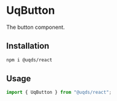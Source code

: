 
<Meta of={UqButtonStories} />

# UqButton

The button component.

## Installation

```bash
npm i @uqds/react
```

## Usage

```js
import { UqButton } from "@uqds/react";
```

<Canvas of={UqButtonStories.UqButton} sourceState="none" />

<Controls of={UqButtonStories.UqButton} />

<Source of={UqButtonStories.UqButton} />
